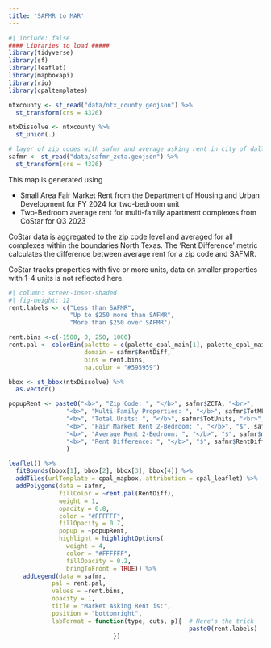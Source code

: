 ```yaml
---
title: 'SAFMR to MAR'
---
```


```r
#| include: false
#### Libraries to load #####
library(tidyverse)
library(sf)
library(leaflet)
library(mapboxapi)
library(rio)
library(cpaltemplates)

ntxcounty <- st_read("data/ntx_county.geojson") %>%
  st_transform(crs = 4326)

ntxDissolve <- ntxcounty %>%
  st_union(.)

# layer of zip codes with safmr and average asking rent in city of dallas
safmr <- st_read("data/safmr_zcta.geojson") %>%
  st_transform(crs = 4326)
```

This map is generated using 

* Small Area Fair Market Rent from the Department of Housing and Urban Development for FY 2024 for two-bedroom unit
* Two-Bedroom average rent for multi-family apartment complexes from CoStar for Q3 2023

CoStar data is aggregated to the zip code level and averaged for all complexes within the boundaries North Texas.
The 'Rent Difference' metric calculates the difference between average rent for a zip code and SAFMR.

CoStar tracks properties with five or more units, data on smaller properties with 1-4 units is not reflected here.

```r
#| column: screen-inset-shaded
#| fig-height: 12
rent.labels <- c("Less than SAFMR",
                 "Up to $250 more than SAFMR",
                 "More than $250 over SAFMR")

rent.bins <-c(-1500, 0, 250, 1000)
rent.pal <- colorBin(palette = c(palette_cpal_main[1], palette_cpal_main[4], palette_cpal_main[2]), 
                     domain = safmr$RentDiff, 
                     bins = rent.bins, 
                     na.color = "#595959")

bbox <- st_bbox(ntxDissolve) %>%
  as.vector()

popupRent <- paste0("<b>", "Zip Code: ", "</b>", safmr$ZCTA, "<br>",
                "<b>", "Multi-Family Properties: ", "</b>", safmr$TotMF, "<br>",
                "<b>", "Total Units: ", "</b>", safmr$TotUnits, "<br>",
                "<b>", "Fair Market Rent 2-Bedroom: ", "</b>", "$", safmr$fairMrkt2BR, "<br>",
                "<b>", "Average Rent 2-Bedroom: ", "</b>", "$", safmr$medRent2BR, "<br>",
                "<b>", "Rent Difference: ", "</b>", "$", safmr$RentDiff, "<br>"
                )

leaflet() %>%
  fitBounds(bbox[1], bbox[2], bbox[3], bbox[4]) %>%
  addTiles(urlTemplate = cpal_mapbox, attribution = cpal_leaflet) %>%
  addPolygons(data = safmr,
              fillColor = ~rent.pal(RentDiff),
              weight = 1,
              opacity = 0.8,
              color = "#FFFFFF",
              fillOpacity = 0.7,
              popup = ~popupRent,
              highlight = highlightOptions(
                weight = 4,
                color = "#FFFFFF",
                fillOpacity = 0.2,
                bringToFront = TRUE)) %>%
    addLegend(data = safmr,
            pal = rent.pal, 
            values = ~rent.bins, 
            opacity = 1, 
            title = "Market Asking Rent is:",
            position = "bottomright",
            labFormat = function(type, cuts, p){  # Here's the trick
                                                  paste0(rent.labels)
                             })
```